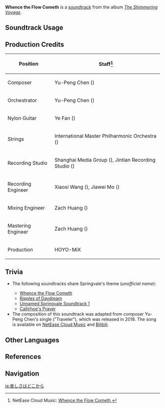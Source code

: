 {{Soundtrack Infobox
|image          = The Shimmering Voyage.png
|album          = The Shimmering Voyage
|disc           = 2
|number         = 19
|featured       =
|featured2      =
|featured3      =
|featured_disc  =
|featured_disc2 =
|featured_disc3 =
|youtube_id     = NZ2Dbo4VnOw
|spotify_id     = 7IUY3ixplwpBTQfoaUBRfC
|previous       = Innocent Age
|next           = Hunt for Delicacy
}}
{{Description|The morning's joy leads to a spring's song. The dream of the dark night is known only to the stars.|[https://genshin.hoyoverse.com/en/news/detail/14511 Echo of Memories]}}
'''Whence the Flow Cometh''' is a [[soundtrack]] from the album ''[[The Shimmering Voyage]]''.

==Soundtrack Usage==
{{Soundtrack Usage
|location = Springvale//day, sunny
}}

==Production Credits==
{| class="wikitable"
! Position
! Staff<ref>NetEase Cloud Music: [https://music.163.com/#/song?id=1861577580 Whence the Flow Cometh {{zh|欢愉的源泉}}]</ref>
|-
! Composer
| Yu-Peng Chen ({{zh|陈致逸}})
|-
! Orchestrator
| Yu-Peng Chen ({{zh|陈致逸}})
|-
! Nylon Guitar
| Ye Fan ({{zh|范晔}})
|-
! Strings
| International Master Philharmonic Orchestra ({{zh|国际首席爱乐乐团}})
|-
! Recording Studio
| Shanghai Media Group ({{zh|上海广播大厦}}), Jintian Recording Studio ({{zh|金田录音棚}})
|-
! Recording Engineer
| Xiaosi Wang ({{zh|王小四}}), Jiawei Mo ({{zh|莫家伟}})
|-
! Mixing Engineer
| Zach Huang ({{zh|黄巍}})
|-
! Mastering Engineer
| Zach Huang ({{zh|黄巍}})
|-
! Production
| HOYO-MiX
|}

==Trivia==
* <section begin="SpringvaleTheme" />The following soundtracks share Springvale's theme (''unofficial name''):
** [[Whence the Flow Cometh]]
** [[Ripples of Daydream]]
** [[Unnamed Springvale Soundtrack 1]]
** [[Callirhoe's Prayer]]<section end="SpringvaleTheme" />
* The composition of this soundtrack was adapted from composer Yu-Peng Chen's single ''{{zh|旅人}}'' ("Traveler"), which was released in 2018. The song is available on [https://music.163.com/#/song?id=542718890 NetEase Cloud Music] and [https://www.bilibili.com/video/av20230565 Bilibili].

==Other Languages==
{{Other Languages
|en      = Whence the Flow Cometh
|zhs     = 欢愉的源泉
|zhs_rm  = Huānyú de Yuánquán
|zht     = 歡愉的源泉
|zht_rm  = Huānyú de Yuánquán
|zh_tl   = 
|ja      = 楽しさはどこから
|ja_rm   = Tanoshisa wa Doko kara
|ja_tl   = 
}}

==References==
{{Reflist}}

==Navigation==
{{Soundtrack Navbox|The Shimmering Voyage|1}}

[[ja:楽しさはどこから]]